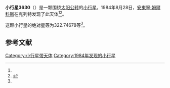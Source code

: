 {{Infobox planet
| bgcolour = #FFFFC0
| name = 3630 Lubomir
| symbol = 
| image = 
| caption = 
| discovery = yes
| discovery_ref = 
| discoverer = [[安東寧·姆爾科斯|安東寧·姆爾科斯]]
| discovery_site = [[克列特|克列特]] 
| discovered = 1984年8月28日
| designations = yes
| mp_name = 
| named_after = 
| alt_names = 1984 QN/ 1966 TK / 1970 PC1 / 1970 QS1 / 1980 XT1
| mp_category = [[主带小行星|主带小行星]]
| orbit_ref = <ref name="a">[http://ssd.jpl.nasa.gov/sbdb.cgi?sstr=3630 3630 Lubomir] {{Wayback|url=http://ssd.jpl.nasa.gov/sbdb.cgi?sstr=3630 |date=20200917213721 }}，小行星數據庫瀏覽器（JPL Small-Body Database Browser）－[[美国国家航空航天局|美国国家航空航天局]]喷气推进实验室</ref>
| epoch = 2456400.5 (2013年4月18日更新)
| aphelion = {{convert|3.3353558|AU|km|3|abbr=on|lk=out}}
| perihelion = {{convert|2.2086968|AU|km|3|abbr=on}}
| semimajor = {{convert|2.7720263|AU|km|3|abbr=on}}
| eccentricity = 0.2032194
| period = 1685.754954 [[日|日]]<br />4.62[[儒略年|儒略年]]
| avg_speed = 
| inclination = 7.38848
| asc_node = 336.96355
| mean_anomaly = 
| arg_peri = 322.74678
| satellites = 
| physical_characteristics = yes
| dimensions = 
| mass = 
| density = 
| surface_grav = 
| escape_velocity = 
| sidereal_day = 
| axial_tilt = 
| pole_ecliptic_lat = 
| pole_ecliptic_lon = 
| albedo = 
| temperatures= 
| temp_name1 = 
| mean_temp_1 = 
| max_temp_1 = 
| temp_name2 = 
| max_temp_2 = 
| spectral_type = 
| abs_magnitude = 322.74678
}}

'''小行星3630'''（{{lang-en|3630 Lubomir}}）是一颗围绕[[太阳|太阳]][[公转|公转]]的[[小行星|小行星]]。1984年8月28日，[[安東寧·姆爾科斯|安東寧·姆爾科斯]]在克列特发现了此天体<ref name="a" /><ref>{{cite news|title=小行星列表|url=http://cfa-www.harvard.edu/iau/lists/NumberedMPs.txt|accessdate=2013-07-08|newspaper=哈佛大学|archive-date=2008-05-17|archive-url=https://web.archive.org/web/20080517010638/http://cfa-www.harvard.edu/iau/lists/NumberedMPs.txt|dead-url=no}}</ref>。

这颗小行星的[[绝对星等|绝对星等]]为322.74678等<ref name="a" />。

==参考文献==
{{reflist}}
{{Minor Planet Number|[[小行星3629|小行星3629]]|[[小行星3631|小行星3631]]}}

{{小天体}}

[[Category:小行星带天体|Category:小行星带天体]]
[[Category:1984年发现的小行星|Category:1984年发现的小行星]]

{{asteroid-stub}}